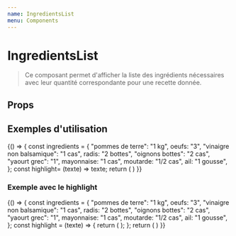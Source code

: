 ```yaml
---
name: IngredientsList
menu: Components
---
```


# IngredientsList


> Ce composant permet d'afficher la liste des ingrédients nécessaires avec leur quantité correspondante pour une recette donnée.

## Props
<Props of={IngredientsList} />


## Exemples d'utilisation

<Playground>
  {() => {
    const ingredients = {
      "pommes de terre": "1 kg",
      oeufs: "3",
      "vinaigre non balsamique": "1 cas",
      radis: "2 bottes",
      "oignons bottes": "2 cas",
      "yaourt grec": "1",
      mayonnaise: "1 cas",
      moutarde: "1/2 cas",
      ail: "1 gousse",
    };
    const highlight= (texte) => texte;
    return (
      <IngredientsList
        ingredients={ingredients}
        highlight={highlight}
      />
    )
  }}
</Playground>

### Exemple avec le highlight

<Playground>
  {() => {
    const ingredients = {
      "pommes de terre": "1 kg",
      oeufs: "3",
      "vinaigre non balsamique": "1 cas",
      radis: "2 bottes",
      "oignons bottes": "2 cas",
      "yaourt grec": "1",
      mayonnaise: "1 cas",
      moutarde: "1/2 cas",
      ail: "1 gousse",
    };
    const highlight = (texte) => {
      return (
        <Highlighter
          highlightClassName="searchHighlight"
          searchWords={["yaourt", "mo"]}
          textToHighlight={texte}
        />
      );
    };
    return (
      <IngredientsList
        ingredients={ingredients}
        highlight={highlight}
      />
    )
  }}
</Playground>
